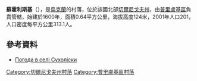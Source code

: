 {{coord|50|28|19|N|32|0|8|E|scale:100000|display=title}}

'''蘇霍利斯基'''（{{lang-uk|Сухоліски}}），是[[烏克蘭|烏克蘭]]的村落，位於該國北部[[切爾尼戈夫州|切爾尼戈夫州]]，由[[普里盧基區|普里盧基區]]負責管轄，始建於1600年，面積0.64平方公里，海拔高度124米，2001年人口201，人口密度每平方公里313.1人。

==參考資料==
* [http://weather.in.ua/ua/chernigovskaja/25643 Погода в селі Сухоліски] {{Wayback|url=http://weather.in.ua/ua/chernigovskaja/25643 |date=20160305110527 }}

[[Category:切爾尼戈夫州村落|Category:切爾尼戈夫州村落]]
[[Category:普里盧基區村落|Category:普里盧基區村落]]


{{Chernihiv-geo-stub}}